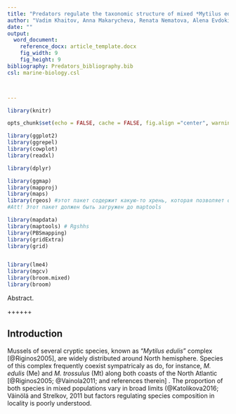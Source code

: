 ```yaml
---
title: "Predators regulate the taxonomic structure of mixed *Mytilus edulis* and *M.trossulus* settlements in the shallow waters of the White Sea"
author: "Vadim Khaitov, Anna Makarycheva, Renata Nematova, Alena Evdokimova"
date: ""
output:
  word_document:
    reference_docx: article_template.docx
    fig_width: 9
    fig_height: 9
bibliography: Predators_bibliography.bib
csl: marine-biology.csl



---
```


```r
library(knitr)

opts_chunk$set(echo = FALSE, cache = FALSE, fig.align ="center", warning = FALSE, message = FALSE)

library(ggplot2)
library(ggrepel)
library(cowplot)
library(readxl)

library(dplyr)

library(ggmap)
library(mapproj)
library(maps)
library(rgeos) #этот пакет содержит какую-то хрень, которая позволяет обойти проблему пр чтении фалов средсвами maptools. 
#Att! Этот пакет должен быть загружен до maptools

library(mapdata)
library(maptools) # Rgshhs
library(PBSmapping)
library(gridExtra)
library(grid)


library(lme4)
library(mgcv)
library(broom.mixed)
library(broom)


```



Abstract. 

++++++


## Introduction

Mussels of several cryptic species, known as “*Mytilus edulis*” complex [@Riginos2005], are widely distributed around North hemisphere. Species of this complex frequently coexist sympatricaly as do, for instance, *M. edulis* (Me) and *M. trossulus* (Mt) along both coasts of the North Atlantic [@Riginos2005; @Vainola2011; and references therein] .  The proportion of both species in mixed populations vary in broad limits (@Katolikova2016; Väinölä and Strelkov, 2011  but factors regulating species composition in locality is poorly understood. 

